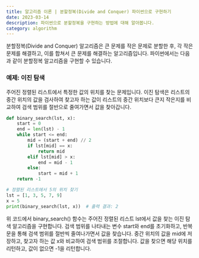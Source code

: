 ```yaml
---
title: 알고리즘 이론 | 분할정복(Divide and Conquer) 파이썬으로 구현하기
date: 2023-03-14
description: 파이썬으로 분할정복을 구현하는 방법에 대해 알아봅니다.
category: algorithm
---
```


분할정복(Divide and Conquer) 알고리즘은 큰 문제를 작은 문제로 분할한 후, 각 작은 문제를 해결하고, 이를 합쳐서 큰 문제를 해결하는 알고리즘입니다. 파이썬에서는 다음과 같이 분할정복 알고리즘을 구현할 수 있습니다.

### 예제: 이진 탐색

주어진 정렬된 리스트에서 특정한 값의 위치를 찾는 문제입니다. 이진 탐색은 리스트의 중간 위치의 값을 검사하여 찾고자 하는 값이 리스트의 중간 위치보다 큰지 작은지를 비교하여 검색 범위를 절반으로 줄여가면서 값을 찾아갑니다.

```python
def binary_search(lst, x):
    start = 0
    end = len(lst) - 1
    while start <= end:
        mid = (start + end) // 2
        if lst[mid] == x:
            return mid
        elif lst[mid] > x:
            end = mid - 1
        else:
            start = mid + 1
    return -1

# 정렬된 리스트에서 5의 위치 찾기
lst = [1, 3, 5, 7, 9]
x = 5
print(binary_search(lst, x))  # 출력 결과: 2
```

위 코드에서 binary\_search() 함수는 주어진 정렬된 리스트 lst에서 값을 찾는 이진 탐색 알고리즘을 구현합니다. 검색 범위를 나타내는 변수 start와 end를 초기화하고, 반복문을 통해 검색 범위를 절반씩 줄여나가면서 값을 찾습니다. 중간 위치의 값을 mid에 저장하고, 찾고자 하는 값 x와 비교하여 검색 범위를 조절합니다. 값을 찾으면 해당 위치를 리턴하고, 값이 없으면 -1을 리턴합니다.